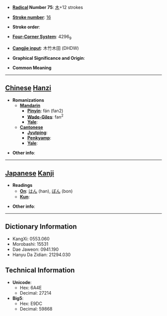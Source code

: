 * '''[[Wiktionary:Chinese radical index| Radical]] Number 75''': [[Wiktionary:Chinese radical index 木|木]]+12 strokes

* '''[[Wiktionary:Chinese total strokes index|Stroke number]]''': [[Wiktionary:Chinese total strokes index 16|16]]

* '''Stroke order''': 

* '''[[Wiktionary:Chinese four corner index|Four-Corner System]]''': 4296<sub>9</sub>

* '''[[Wiktionary:Chinese Cangjie index|Cangjie input]]''': 木竹木田 (DHDW)

* '''Graphical Significance and Origin''': 

* '''Common Meaning'''

----

== [[Chinese]] [[Hanzi]] ==

* '''Romanizations'''
** '''[[Mandarin]]'''
*** '''[[Pinyin]]''': fán (fan2)
*** '''[[Wade-Giles]]''': fan<sup>2</sup>
*** '''[[Yale]]''': 
** '''[[Cantonese]]'''
*** '''[[Jyutping]]''':
*** '''[[Penkyamp]]''': 
*** '''[[Yale]]''': 

* '''Other info''': 

----

== [[Japanese]] [[Kanji]] ==

* '''Readings'''
** '''[[On]]''': [[はん]] (han), [[ぼん]] (bon)
** '''[[Kun]]''': 

* '''Other info''':  

----

== Dictionary Information ==

* KangXi: 0553.060
* Morobashi: 15531
* Dae Jaweon: 0941.190
* Hanyu Da Zidian: 21294.030

== Technical Information ==

* '''Unicode''':
** Hex: 6A4E
** Decimal: 27214
* '''Big5''':
** Hex: E9DC
** Decimal: 59868